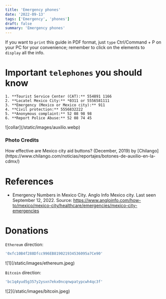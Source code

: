 ```yaml
---
title: 'Emergency phones'
date: '2022-09-13'
tags: ['Emergency', 'phones']
draft: false
summary: 'Emergency phones'
---
```


If you want to `print` this guide in PDF format, just `type` Ctrl/Command + P on your PC for your convenience; remember to click on the elements to `display` all the info.

# Important `telephones` you should know

    1. **Tourist Service Center (CAT):** 554891 1166
    2. **Locatel Mexico City:** *0311 or 5556581111
    3. **Emergency (Mexico or Mexico city):** 911
    4. **Civil protection:** 5556832222
    5. **Anonymous complaint:** 52 08 98 98
    6. **Report Police Abuse:** 52 08 74 45

<div>![collar](/static/images/auxilio.webp)</div>

### Photo Credits

<div>
  How effective are Mexico city aid buttons? (December, 2019) by
  [Chilango](https://www.chilango.com/noticias/reportajes/botones-de-auxilio-en-la-cdmx/)
</div>

# References

- Emergency Numbers in Mexico City. Anglo Info Mexico city. Last seen September 12, 2022. Source: https://www.angloinfo.com/how-to/mexico/mexico-city/healthcare/emergencies/mexico-city-emergencies

# Donations

`Ethereum` direction:

```bash
'0xfc10B4f288Dfcc996EB819021934536095a7Ce90'
```

<div className="-mx-2 flex flex-wrap overflow-hidden xl:-mx-2">
  <div className="my-1 w-full overflow-hidden px-2 xl:my-1 xl:w-1/2 xl:px-2">
    ![1](/static/images/ethereum.jpeg)
  </div>
</div>

`Bitcoin` direction:

```bash
'bc1q4yud5g357y2ysxn7ekx0ncqnwpatypcwh4qc3f'
```

<div className="-mx-2 flex flex-wrap overflow-hidden xl:-mx-2">
  <div className="my-1 w-full overflow-hidden px-2 xl:my-1 xl:w-1/2 xl:px-2">
    ![2](/static/images/bitcoin.jpeg)
  </div>
</div>
